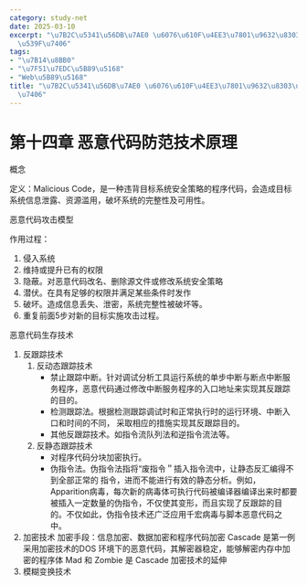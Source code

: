 ```yaml
---
category: study-net
date: 2025-03-10
excerpt: "\u7B2C\u5341\u56DB\u7AE0 \u6076\u610F\u4EE3\u7801\u9632\u8303\u6280\u672F\
  \u539F\u7406"
tags:
- "\u7B14\u8BB0"
- "\u7F51\u7EDC\u5B89\u5168"
- "Web\u5B89\u5168"
title: "\u7B2C\u5341\u56DB\u7AE0 \u6076\u610F\u4EE3\u7801\u9632\u8303\u6280\u672F\u539F\
  \u7406"
---
```

# 第十四章 恶意代码防范技术原理

概念

定义：Malicious Code，是一种违背目标系统安全策略的程序代码，会造成目标系统信息泄露、资源滥用，破坏系统的完整性及可用性。

恶意代码攻击模型

作用过程：

1. 侵入系统
2. 维持或提升已有的权限
3. 隐蔽。对恶意代码改名、删除源文件或修改系统安全策略
4. 潜伏。在具有足够的权限并满足某些条件时发作
5. 破坏。造成信息丢失、泄密，系统完整性被破坏等。
6. 重复前面5步对新的目标实施攻击过程。

恶意代码生存技术

1. 反跟踪技术
    1. 反动态跟踪技术
        * 禁止跟踪中断。针对调试分析工具运行系统的单步中断与断点中断服务程序，恶意代码通过修改中断服务程序的入口地址来实现其反跟踪的目的。
        * 检测跟踪法。根据检测跟踪调试时和正常执行时的运行环境、中断入口和时间的不同， 采取相应的措施实现其反跟踪目的。
        * 其他反跟踪技术。如指令流队列法和逆指令流法等。
    2. 反静态跟踪技术
        * 对程序代码分块加密执行。
        * 伪指令法。伪指令法指将“废指令＂插入指令流中，让静态反汇编得不到全部正常的 指令，进而不能进行有效的静态分析。例如，Apparition病毒，每次新的病毒体可执行代码被编译器编译出来时都要被插入一定数量的伪指令，不仅使其变形，而且实现了反跟踪的目的。不仅如此，伪指令技术还广泛应用千宏病毒与脚本恶意代码之中。
2. 加密技术
    加密手段：信息加密、数据加密和程序代码加密
     Cascade 是第一例采用加密技术的DOS 环境下的恶意代码，其解密器稳定，能够解密内存中加密的程序体
    Mad 和 Zombie 是 Cascade 加密技术的延伸
3. 模糊变换技术



